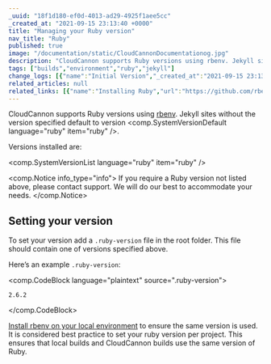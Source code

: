 ```yaml
---
_uuid: "18f1d180-ef0d-4013-ad29-4925f1aee5cc"
_created_at: "2021-09-15 23:13:40 +0000"
title: "Managing your Ruby version"
nav_title: "Ruby"
published: true
image: "/documentation/static/CloudCannonDocumentationog.jpg"
description: "CloudCannon supports Ruby versions using rbenv. Jekyll sites without the version specified default to version 2.7.x."
tags: ["builds","environment","ruby","jekyll"]
change_logs: [{"name":"Initial Version","_created_at":"2021-09-15 23:13:40 +0000"}]
related_articles: null
related_links: [{"name":"Installing Ruby","url":"https://github.com/rbenv/rbenv#installation"}]
---
```


CloudCannon supports Ruby versions using [rbenv](https://github.com/rbenv/rbenv). Jekyll sites without the version specified default to version <comp.SystemVersionDefault language="ruby" item="ruby" />.

Versions installed are:

<comp.SystemVersionList language="ruby" item="ruby" />

<comp.Notice info_type="info">
  If you require a Ruby version not listed above, please contact support. We will do our best to accommodate your needs.
</comp.Notice>

## Setting your version
To set your version add a `.ruby-version` file in the root folder. This file should contain one of versions specified above.

Here’s an example `.ruby-version`\:

<comp.CodeBlock language="plaintext" source=".ruby-version">
```
2.6.2
```
</comp.CodeBlock>

[Install rbenv on your local environment](https://github.com/rbenv/rbenv#installation) to ensure the same version is used. It is considered best practice to set your ruby version per project. This ensures that local builds and CloudCannon builds use the same version of Ruby.
